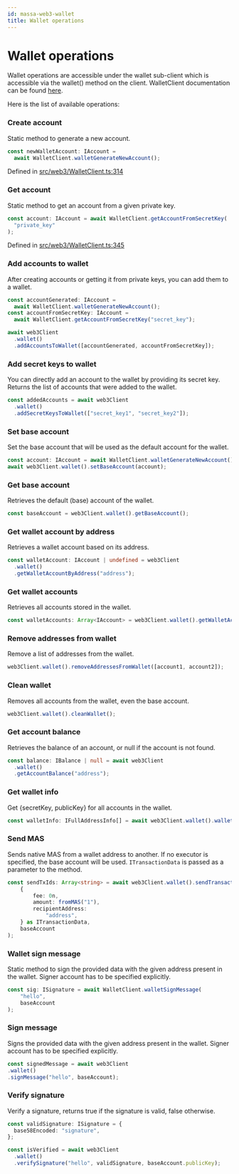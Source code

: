```yaml
---
id: massa-web3-wallet
title: Wallet operations
---
```


# Wallet operations

Wallet operations are accessible under the wallet sub-client which is accessible via the wallet() method on the client.
WalletClient documentation can be found [here](https://web3.docs.massa.net/classes/WalletClient.html).

Here is the list of available operations:

### Create account

Static method to generate a new account.

```ts
const newWalletAccount: IAccount =
  await WalletClient.walletGenerateNewAccount();
```

Defined in [src/web3/WalletClient.ts:314](https://github.com/massalabs/massa-web3/blob/41f5634/src/web3/WalletClient.ts#L314)

### Get account

Static method to get an account from a given private key.

```ts
const account: IAccount = await WalletClient.getAccountFromSecretKey(
  "private_key"
);
```

Defined in [src/web3/WalletClient.ts:345](https://github.com/massalabs/massa-web3/blob/41f5634/src/web3/WalletClient.ts#L345)

### Add accounts to wallet

After creating accounts or getting it from private keys, you can add them to a wallet.

```ts
const accountGenerated: IAccount =
  await WalletClient.walletGenerateNewAccount();
const accountFromSecretKey: IAccount =
  await WalletClient.getAccountFromSecretKey("secret_key");

await web3Client
  .wallet()
  .addAccountsToWallet([accountGenerated, accountFromSecretKey]);
```

### Add secret keys to wallet

You can directly add an account to the wallet by providing its secret key.
Returns the list of accounts that were added to the wallet.

```ts
const addedAccounts = await web3Client
  .wallet()
  .addSecretKeysToWallet(["secret_key1", "secret_key2"]);
```

### Set base account

Set the base account that will be used as the default account for the wallet.

```ts
const account: IAccount = await WalletClient.walletGenerateNewAccount();
await web3Client.wallet().setBaseAccount(account);
```

### Get base account

Retrieves the default (base) account of the wallet.

```ts
const baseAccount = web3Client.wallet().getBaseAccount();
```

### Get wallet account by address

Retrieves a wallet account based on its address.

```ts
const walletAccount: IAccount | undefined = web3Client
  .wallet()
  .getWalletAccountByAddress("address");
```

### Get wallet accounts

Retrieves all accounts stored in the wallet.

```ts
const walletAccounts: Array<IAccount> = web3Client.wallet().getWalletAccounts();
```

### Remove addresses from wallet

Remove a list of addresses from the wallet.

```ts
web3Client.wallet().removeAddressesFromWallet([account1, account2]);
```

### Clean wallet

Removes all accounts from the wallet, even the base account.

```ts
web3Client.wallet().cleanWallet();
```

### Get account balance

Retrieves the balance of an account, or null if the account is not found.

```ts
const balance: IBalance | null = await web3Client
  .wallet()
  .getAccountBalance("address");
```

### Get wallet info

Get {secretKey, publicKey} for all accounts in the wallet.

```ts
const walletInfo: IFullAddressInfo[] = await web3Client.wallet().walletInfo();
```

### Send MAS

Sends native MAS from a wallet address to another. If no executor is specified, the base account will be used.
`ITransactionData` is passed as a parameter to the method.

```ts
const sendTxIds: Array<string> = await web3Client.wallet().sendTransaction(
    {
        fee: 0n,
        amount: fromMAS("1"),
        recipientAddress:
            "address",
    } as ITransactionData,
    baseAccount
);
```

### Wallet sign message

Static method to sign the provided data with the given address present in the wallet. Signer account has to be specified explicitly.

```ts
const sig: ISignature = await WalletClient.walletSignMessage(
    "hello",
    baseAccount
);
```

### Sign message

Signs the provided data with the given address present in the wallet. Signer account has to be specified explicitly.

```ts
const signedMessage = await web3Client
.wallet()
.signMessage("hello", baseAccount);
```

### Verify signature

Verify a signature, returns true if the signature is valid, false otherwise.

```ts
const validSignature: ISignature = {
  base58Encoded: "signature",
};

const isVerified = await web3Client
  .wallet()
  .verifySignature("hello", validSignature, baseAccount.publicKey);
```

